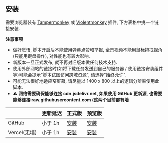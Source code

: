 ## 安装

需要浏览器装有 [Tampermonkey](https://tampermonkey.net/) 或 [Violentmonkey](https://violentmonkey.github.io/) 插件, 下方表格中挑一个链接安装.

**注意事项**

- 做好觉悟, 脚本开启后不能使用弹幕点赞和举报, 全景视频不能用鼠标拖拽视角(只能用键盘操作), 对性能也有较大影响.
- 新版本一旦正式发布, 就不再对旧版本做任何技术支持.
- 使用外部网站的链接时(如将下载任务发送到自己的服务器 / 使用链接安装组件等)可能会提示"脚本试图访问跨域资源", 请选择"始终允许".
- 可能无法很好地适应窄屏幕, 请尽量以 1400 x 800 以上的逻辑分辨率使用此脚本.
- **⚠ 网络需要确保能够连接 cdn.jsdelivr.net, 如果使用 GitHub 更新源, 也需要能够连接 raw.githubusercontent.com (这两个目前都有墙**

|              | 更新延迟 | 正式版                                                                                                  | 预览版                                                                                                           |
| ------------ | -------- | ------------------------------------------------------------------------------------------------------- | ---------------------------------------------------------------------------------------------------------------- |
| GitHub       | 小于 1h  | [安装](https://raw.githubusercontent.com/the1812/Bilibili-Evolved/master/dist/bilibili-evolved.user.js) | [安装](https://raw.githubusercontent.com/the1812/Bilibili-Evolved/preview/dist/bilibili-evolved.preview.user.js) |
| Vercel(无墙) | 小于 1h  | [安装](https://bilibili-evolved-doc.vercel.app/entries/bilibili-evolved.user.js)                        | [安装](https://bilibili-evolved-doc.vercel.app/entries/bilibili-evolved.preview.user.js)                         |
